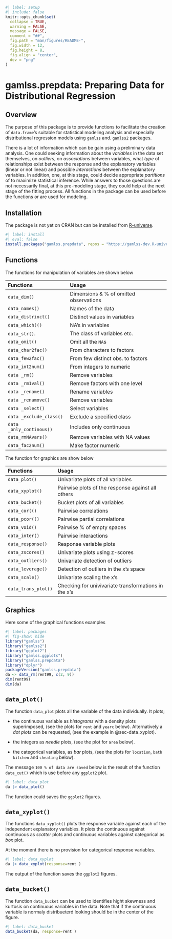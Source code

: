 <!-- README.md is generated from README.qmd via: quarto render README.qmd --to gfm -->

```r
#| label: setup
#| include: false
knitr::opts_chunk$set(
  collapse = TRUE,
  warning = FALSE,
  message = FALSE,
  comment = "##",
  fig.path = "man/figures/README-",
  fig.width = 12,
  fig.height = 8,
  fig.align = "center",
  dev = "png"
)
```


# gamlss.prepdata: Preparing Data for Distributional Regression

## Overview

The purpose of this package is to provide functions to facilitate the creation
of `data.frame`'s suitable for  statistical modeling analysis and especially
distributional regression models using
[`gamlss`](https://cran.R-project.org/package=gamlss) and.
[`gamlss2`](https://github.com/gamlss-dev/gamlss2)  packages.

There is a lot of information which can be gain using a preliminary data
analysis. One could seeking information about the _variables_ in the data set
themselves, on _outliers_, on _associations_  between variables, what  _type_ of
relationships  exist between the response and the explanatory variables (linear
or not linear) and  possible _interactions_ between the explanatory variables. 
In addition, one, at this stage, could  decide  appropriate  _partitions_ of to
maximize statistical inference. While answers to those questions are not
necessarily final, at this pre-modeling stage, they could help at the next
stage of the fitting  process. All functions in the package can be used before
the functions  \texttt{gamlss()} or \texttt{gamlss2()} are used for modeling. 

## Installation

The package is not yet on CRAN but can be installed from
[R-universe](https://gamlss-dev.R-universe.dev/).

```r
#| label: install
#| eval: false
install.packages("gamlss.prepdata", repos = "https://gamlss-dev.R-universe.dev")
```

## Functions

The functions for manipulation of variables are shown below

| Functions                | Usage                                  |
|:-------------------------|:---------------------------------------|
| `data_dim()`             | Dimensions & % of omitted observations |
| `data_names()`           | Names of the data                      |
| `data_distrinct()`       | Distinct values in variables           |
| `data_which(()`          | NA's in variables                      |
| `data_str()`.            | The class of  variables etc.           |
| `data_omit()`            | Omit all the `NA`s                     |
| `data_char2fac()`        | From characters to factors             |
| `data_few2fac()`         | From few distinct obs. to factors      |
| `data_int2num()`         | From integers to  numeric              |
| `data _rm()`             | Remove variables                       |
| `data _rm1val()`         | Remove factors with one level          |
| `data _rename()`         | Rename variables                       |
| `data _renamove()`       | Remove variables                       |
| `data _select()`         | Select variables                       |
| `data _exclude_class()`  | Exclude a specified class              |
| `data _only_continous()` | Includes only continuous               |
| `data_rmNAvars()`        | Remove variables with NA values        |
| `data_fac2num()`         | Make factor numeric                    |

The function for graphics are show below

| Functions           | Usage                                                |
|:--------------------|:-----------------------------------------------------|
| `data_plot()`       | Univariate plots of all variables                    |
| `data_xyplot()`     | Pairwise plots of the response against all others    |
| `data_bucket()`     | Bucket plots of all variables                        |
| `data_cor(()`       | Pairwise correlations                                |
| `data_pcor(()`      | Pairwise partial correlations                        |
| `data_void()`       | Pairwise % of empty spaces                           |
| `data_inter()`      | Pairwise interactions                                |
| `data_response()`   | Response variable plots                              |
| `data_zscores()`    | Univariate plots using z-scores                      |
| `data_outliers()`   | Univariate detection of outliers                     |
| `data_leverage()`   | Detection of outliers in the x's  space              |
| `data_scale()`      | Univariate scaling the x's                           |
| `data_trans_plot()` | Checking for univivariate transformations in the x's |


## Graphics


Here some of the  graphical functions examples

```r
#| label: packages
#| fig-show: hide
library("gamlss")
library("gamlss2")
library("ggplot2")
library("gamlss.ggplots")
library("gamlss.prepdata")
library("dplyr") 
packageVersion("gamlss.prepdata")
da <- data_rm(rent99, c(2, 9)) 
dim(rent99)
dim(da)
```

## `data_plot()` {#sec-data_plot}

The function `data_plot` plots all the variable of the data individually. It plots;

-   the continuous variable as *histograms* with a density plots superimposed, (see the plots for `rent` and `yearc` below). Alternatively a *dot plots* can be requested, (see the example in @sec-data_xyplot).

-   the integers as *needle* plots, (see the plot for `area` below).

-   the categorical variables, as *bar* plots, (see the plots for `location`, `bath` `kitchen` and `cheating` below).

The message `100 % of data are saved` below is the result of the function `data_cut()` which is use before any `ggplot2` plot.

```r
#| label: data_plot
da |> data_plot()
```

The function could saves the `ggplot2` figures.


## `data_xyplot()` {#sec-data_xyplot}

The functions `data_xyplot()` plots the response variable against each of the independent explanatory variables. It plots the continuous against continuous as *scatter* plots and continuous variables against categorical as *box* plot.

::: callout-warning
At the moment there is no provision for categorical response variables.
:::

```r
#| label: data_xyplot
da |> data_xyplot(response=rent )
```

The output of the function saves the `ggplot2` figures.

## `data_bucket()` {#sec-data_bucket}

The function `data_bucket` can be used to identifies hight skewness and kurtosis on continuous variables in the data. Note that if the continuous variable is normaly distribueterd looking should be in the center of the figure.

```r
#| label: data_bucket
data_bucket(da, response=rent )
```
